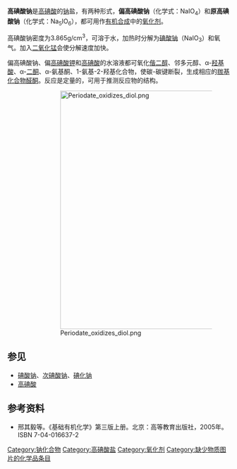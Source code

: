 {{Chembox
| Verifiedfields = changed
| Watchedfields = changed
| verifiedrevid = 395225466
| ImageFile = Sodium periodate.png
| ImageSize = 150px
| IUPACName = Sodium periodate
| OtherNames = Sodium metaperiodate
| Section1 = {{Chembox Identifiers
| Abbreviations =
| InChI = 1/HIO4.Na/c2-1(3,4)5;/h(H,2,3,4,5);/q;+1/p-1
| InChIKey = JQWHASGSAFIOCM-REWHXWOFAO
| InChI1 = 1S/HIO4.Na/c2-1(3,4)5;/h(H,2,3,4,5);/q;+1/p-1
| InChIKey1 = JQWHASGSAFIOCM-UHFFFAOYSA-M
| CASNo = 7790-28-5
| CASNo_Ref = {{cascite|correct|CAS}}
| EINECS = 232-197-6
| PubChem = 65184
| ChemSpiderID_Ref = {{chemspidercite|correct|chemspider}}
| ChemSpiderID = 58683
| SMILES = [O-]I(=O)(=O)=O.[Na+]
| StdInChI_Ref = {{stdinchicite|changed|chemspider}}
| StdInChI =1S/HIO4.Na/c2-1(3,4)5;/h(H,2,3,4,5);/q;+1/p-1
| RTECS = SD4550000
| MeSHName =
| ChEBI =
| KEGG_Ref = {{keggcite|correct|kegg}}
| KEGG =
| ATCCode_prefix =
| ATCCode_suffix =
| ATC_Supplemental =}}
| Section2 = {{Chembox Properties
| Formula = NaIO<sub>4</sub>
| MolarMass =213.873901
| Appearance =
| Density = 3.865 g/cm<sup>3</sup>
| MeltingPt = 300 °C
| Melting_notes =
| BoilingPt =
| Boiling_notes =
| Solubility = 可溶
| SolubleOther =
| Solvent =
| pKa =
| pKb = }}
| Section7 = {{Chembox Hazards
| ExternalMSDS =
| EUClass =
| EUIndex =
| MainHazards =
| NFPA-H = 2
| NFPA-F = 0
| NFPA-R = 0
| NFPA-O =
| RPhrases =
| SPhrases =
| RSPhrases =
| FlashPt =
| Autoignition =
| ExploLimits =
| PEL = }}
| Section8 = {{Chembox Related
|   OtherAnions = [[碘酸钠|碘酸钠]]<br/>[[碘化钠|碘化钠]]
|   OtherCations = [[高碘酸鋰|高碘酸鋰]]<br/>[[高碘酸鉀|高碘酸鉀]]<br/>[[高碘酸銣|高碘酸銣]]<br/>[[高碘酸銫|高碘酸銫]]
|   OtherCpds = [[高碘酸|高碘酸]]
  }}
}}

'''高碘酸钠'''是[[高碘酸|高碘酸]]的[[钠|钠]]盐，有两种形式，'''偏高碘酸钠'''（化学式：NaIO<sub>4</sub>）和'''原高碘酸钠'''（化学式：Na<sub>5</sub>IO<sub>6</sub>），都可用作[[有机合成|有机合成]]中的[[氧化剂|氧化剂]]。

高碘酸钠密度为3.865g/cm<sup>3</sup>，可溶于水，加热时分解为[[碘酸钠|碘酸钠]]（NaIO<sub>3</sub>）和氧气。加入[[二氧化锰|二氧化锰]]会使分解速度加快。

偏高碘酸钠、偏[[高碘酸钾|高碘酸钾]]和[[高碘酸|高碘酸]]的水溶液都可氧化[[偕|偕]][[二醇|二醇]]、邻多元醇、α-[[羟基酸|羟基酸]]、α-[[二酮|二酮]]、α-氨基酮、1-氨基-2-羟基化合物，使碳-碳键断裂，生成相应的[[羰基化合物|羰基化合物]][[醛|醛]][[酮|酮]]。反应是定量的，可用于推测反应物的结构。

:: [[File:Periodate_oxidizes_diol.png|540px]]

== 参见 ==

* [[碘酸钠|碘酸钠]]、[[次碘酸钠|次碘酸钠]]、[[碘化钠|碘化钠]]
* [[高碘酸|高碘酸]]

== 参考资料 ==
<div class="references-small">
* 邢其毅等。《基础有机化学》第三版上册。北京：高等教育出版社，2005年。ISBN 7-04-016637-2
</div>
{{钠化合物}}
{{高碘酸盐}}

[[Category:钠化合物|Category:钠化合物]]
[[Category:高碘酸盐|Category:高碘酸盐]]
[[Category:氧化剂|Category:氧化剂]]
[[Category:缺少物质图片的化学品条目|Category:缺少物质图片的化学品条目]]